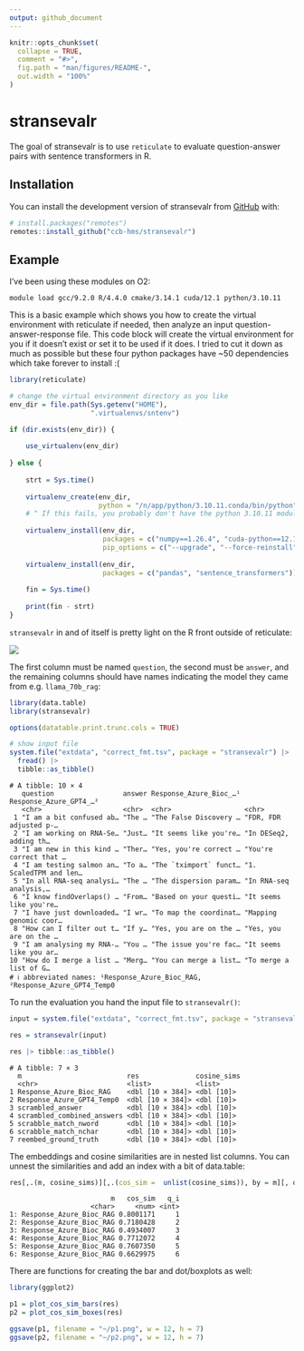 ```yaml
---
output: github_document
---
```


<!-- README.md is generated from README.Rmd. Please edit that file -->

```r
knitr::opts_chunk$set(
  collapse = TRUE,
  comment = "#>",
  fig.path = "man/figures/README-",
  out.width = "100%"
)
```

# stransevalr

<!-- badges: start -->
<!-- badges: end -->

The goal of stransevalr is to use `reticulate` to evaluate question-answer pairs with sentence transformers in R.

## Installation

You can install the development version of stransevalr from [GitHub](https://github.com/) with:

``` r
# install.packages("remotes")
remotes::install_github("ccb-hms/stransevalr")
```

## Example

I've been using these modules on O2:

```
module load gcc/9.2.0 R/4.4.0 cmake/3.14.1 cuda/12.1 python/3.10.11
```

This is a basic example which shows you how to create the virtual environment with reticulate if needed, then analyze an input question-answer-response file. This code block will create the virtual environment for you if it doesn't exist or set it to be used if it does. I tried to cut it down as much as possible but these four python packages have ~50 dependencies which take forever to install :(

```r
library(reticulate)

# change the virtual environment directory as you like
env_dir = file.path(Sys.getenv("HOME"),
                    ".virtualenvs/sntenv") 

if (dir.exists(env_dir)) {
  
    use_virtualenv(env_dir)
  
} else {
  
    strt = Sys.time()
    
    virtualenv_create(env_dir,
                      python = "/n/app/python/3.10.11.conda/bin/python")
    # ^ If this fails, you probably don't have the python 3.10.11 module loaded
    
    virtualenv_install(env_dir, 
                       packages = c("numpy==1.26.4", "cuda-python==12.1.0", "torch==2.2.2"),
                       pip_options = c("--upgrade", "--force-reinstall"))
    
    virtualenv_install(env_dir, 
                       packages = c("pandas", "sentence_transformers"))
    
    fin = Sys.time()
    
    print(fin - strt)
}

```

`stransevalr` in and of itself is pretty light on the R front outside of reticulate:

![](man/figs/deps.png)

The first column must be named `question`, the second must be `answer`, and the remaining columns should have names indicating the model they came from e.g. `llama_70b_rag`:


```r
library(data.table)
library(stransevalr)

options(datatable.print.trunc.cols = TRUE)

# show input file
system.file("extdata", "correct_fmt.tsv", package = "stransevalr") |> 
  fread() |>
  tibble::as_tibble()
```

```
# A tibble: 10 × 4
   question                 answer Response_Azure_Bioc_…¹ Response_Azure_GPT4_…²
   <chr>                    <chr>  <chr>                  <chr>                 
 1 "I am a bit confused ab… "The … "The False Discovery … "FDR, FDR adjusted p-…
 2 "I am working on RNA-Se… "Just… "It seems like you're… "In DESeq2, adding th…
 3 "I am new in this kind … "Ther… "Yes, you're correct … "You're correct that …
 4 "I am testing salmon an… "To a… "The `tximport` funct… "1. ScaledTPM and len…
 5 "In all RNA-seq analysi… "The … "The dispersion param… "In RNA-seq analysis,…
 6 "I know findOverlaps() … "From… "Based on your questi… "It seems like you're…
 7 "I have just downloaded… "I wr… "To map the coordinat… "Mapping genomic coor…
 8 "How can I filter out t… "If y… "Yes, you are on the … "Yes, you are on the …
 9 "I am analysing my RNA-… "You … "The issue you're fac… "It seems like you ar…
10 "How do I merge a list … "Merg… "You can merge a list… "To merge a list of G…
# ℹ abbreviated names: ¹Response_Azure_Bioc_RAG, ²Response_Azure_GPT4_Temp0
```

To run the evaluation you hand the input file to `stransevalr()`:

```r
input = system.file("extdata", "correct_fmt.tsv", package = "stransevalr")

res = stransevalr(input)

res |> tibble::as_tibble()

```

```
# A tibble: 7 × 3
  m                          res              cosine_sims
  <chr>                      <list>           <list>     
1 Response_Azure_Bioc_RAG    <dbl [10 × 384]> <dbl [10]> 
2 Response_Azure_GPT4_Temp0  <dbl [10 × 384]> <dbl [10]> 
3 scrambled_answer           <dbl [10 × 384]> <dbl [10]> 
4 scrambled_combined_answers <dbl [10 × 384]> <dbl [10]> 
5 scrabble_match_nword       <dbl [10 × 384]> <dbl [10]> 
6 scrabble_match_nchar       <dbl [10 × 384]> <dbl [10]> 
7 reembed_ground_truth       <dbl [10 × 384]> <dbl [10]> 
```

The embeddings and cosine similarities are in nested list columns. You can unnest the similarities and add an index with a bit of data.table: 

```r
res[,.(m, cosine_sims)][,.(cos_sim =  unlist(cosine_sims)), by = m][, q_i := 1:.N , by = m] |> head()
```

```
                         m   cos_sim   q_i
                    <char>     <num> <int>
1: Response_Azure_Bioc_RAG 0.8001171     1
2: Response_Azure_Bioc_RAG 0.7180428     2
3: Response_Azure_Bioc_RAG 0.4934007     3
4: Response_Azure_Bioc_RAG 0.7712072     4
5: Response_Azure_Bioc_RAG 0.7607350     5
6: Response_Azure_Bioc_RAG 0.6629975     6

```


There are functions for creating the bar and dot/boxplots as well:

```r
library(ggplot2)

p1 = plot_cos_sim_bars(res)
p2 = plot_cos_sim_boxes(res)

ggsave(p1, filename = "~/p1.png", w = 12, h = 7)
ggsave(p2, filename = "~/p2.png", w = 12, h = 7)
```





